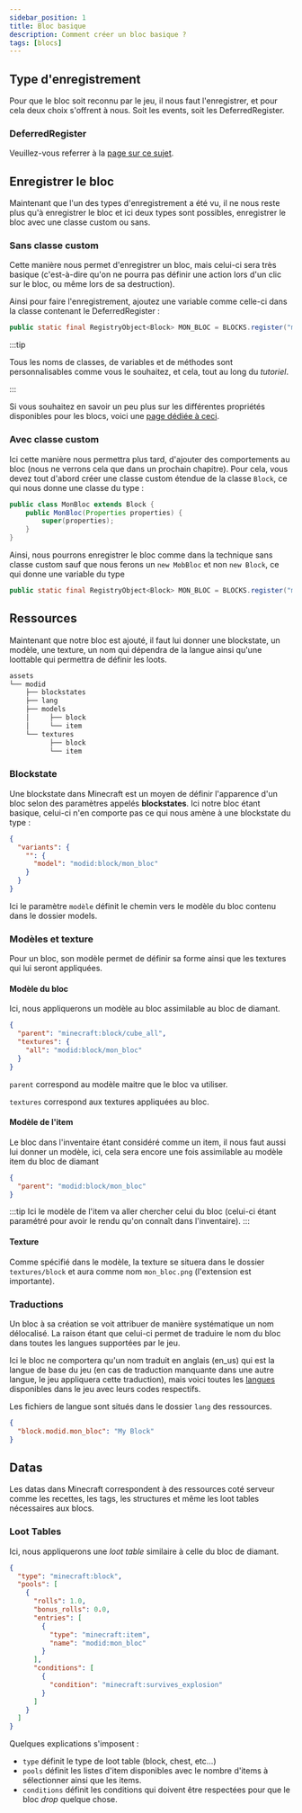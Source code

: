 ```yaml
---
sidebar_position: 1
title: Bloc basique
description: Comment créer un bloc basique ?
tags: [blocs]
---
```


## Type d'enregistrement
Pour que le bloc soit reconnu par le jeu, il nous faut l'enregistrer, et pour cela deux choix s'offrent à nous. Soit les events, soit les DeferredRegister.

### DeferredRegister

Veuillez-vous referrer à la [page sur ce sujet](../register/deferred).

## Enregistrer le bloc

Maintenant que l'un des types d'enregistrement a été vu, il ne nous reste plus qu'à enregistrer le bloc et ici deux types sont possibles, enregistrer le bloc avec une classe custom ou sans.

### Sans classe custom

Cette manière nous permet d'enregistrer un bloc, mais celui-ci sera très basique (c'est-à-dire qu'on ne pourra pas définir une action lors d'un clic sur le bloc, ou même lors de sa destruction).

Ainsi pour faire l'enregistrement, ajoutez une variable comme celle-ci dans la classe contenant le DeferredRegister :

```java
public static final RegistryObject<Block> MON_BLOC = BLOCKS.register("mon_bloc", () -> new Block(Block.Properties.of(Material.STONE, MaterialColor.STONE)));
```

:::tip

Tous les noms de classes, de variables et de méthodes sont personnalisables comme vous le souhaitez, et cela, tout au long du *tutoriel*.

:::

Si vous souhaitez en savoir un peu plus sur les différentes propriétés disponibles pour les blocs, voici une [page dédiée à ceci](./properties).

### Avec classe custom
Ici cette manière nous permettra plus tard, d'ajouter des comportements au bloc (nous ne verrons cela que dans un prochain chapitre).
Pour cela, vous devez tout d'abord créer une classe custom étendue de la classe `Block`, ce qui nous donne une classe du type :
```java
public class MonBloc extends Block {
    public MonBloc(Properties properties) {
        super(properties);
    }
}
```

Ainsi, nous pourrons enregistrer le bloc comme dans la technique sans classe custom sauf que nous ferons un `new MobBloc` et non `new Block`, ce qui donne une variable du type
```java
public static final RegistryObject<Block> MON_BLOC = BLOCKS.register("mon_bloc", () -> new MonBloc(Block.Properties.of(Material.STONE, MaterialColor.STONE)));
```

## Ressources

Maintenant que notre bloc est ajouté, il faut lui donner une blockstate, un modèle, une texture, un nom qui dépendra de la langue ainsi qu'une loottable qui permettra de définir les loots.

```sh title='Arborescence basique des ressources pour un mod'
assets
└── modid
    ├── blockstates
    ├── lang
    ├── models
    │     ├── block
    │     └── item
    └── textures
          ├── block
          └── item
```

### Blockstate

Une blockstate dans Minecraft est un moyen de définir l'apparence d'un bloc selon des paramètres appelés **blockstates**. Ici notre bloc étant basique, celui-ci n'en comporte pas ce qui nous amène à une blockstate du type :

```json
{
  "variants": {
    "": {
      "model": "modid:block/mon_bloc"
    }
  }
}
```

Ici le paramètre `modèle` définit le chemin vers le modèle du bloc contenu dans le dossier models.

### Modèles et texture

Pour un bloc, son modèle permet de définir sa forme ainsi que les textures qui lui seront appliquées.

#### Modèle du bloc

Ici, nous appliquerons un modèle au bloc assimilable au bloc de diamant.

```json
{
  "parent": "minecraft:block/cube_all",
  "textures": {
    "all": "modid:block/mon_bloc"
  }
}
```

`parent` correspond au modèle maitre que le bloc va utiliser.

`textures` correspond aux textures appliquées au bloc.

#### Modèle de l'item

Le bloc dans l'inventaire étant considéré comme un item, il nous faut aussi lui donner un modèle, ici, cela sera encore une fois assimilable au modèle item du bloc de diamant

```json
{
  "parent": "modid:block/mon_bloc"
}
```

:::tip
Ici le modèle de l'item va aller chercher celui du bloc (celui-ci étant paramétré pour avoir le rendu qu'on connaît dans l'inventaire).
:::

#### Texture

Comme spécifié dans le modèle, la texture se situera dans le dossier `textures/block` et aura comme nom `mon_bloc.png` (l'extension est importante).

### Traductions
Un bloc à sa création se voit attribuer de manière systématique un nom délocalisé. La raison étant que celui-ci permet de traduire le nom du bloc dans toutes les langues supportées par le jeu.

Ici le bloc ne comportera qu'un nom traduit en anglais (en_us) qui est la langue de base du jeu (en cas de traduction manquante dans une autre langue, le jeu appliquera cette traduction), mais voici toutes les [langues](https://minecraft.fandom.com/wiki/Language) disponibles dans le jeu avec leurs codes respectifs.

Les fichiers de langue sont situés dans le dossier `lang` des ressources.

```json title=en_us.json
{
  "block.modid.mon_bloc": "My Block"
}
```

## Datas

Les datas dans Minecraft correspondent à des ressources coté serveur comme les recettes, les tags, les structures et même les loot tables nécessaires aux blocs.

### Loot Tables

Ici, nous appliquerons une _loot table_ similaire à celle du bloc de diamant.

```json
{
  "type": "minecraft:block",
  "pools": [
    {
      "rolls": 1.0,
      "bonus_rolls": 0.0,
      "entries": [
        {
          "type": "minecraft:item",
          "name": "modid:mon_bloc"
        }
      ],
      "conditions": [
        {
          "condition": "minecraft:survives_explosion"
        }
      ]
    }
  ]
}
```

Quelques explications s'imposent :
- `type` définit le type de loot table (block, chest, etc...)
- `pools` définit les listes d'item disponibles avec le nombre d'items à sélectionner ainsi que les items.
- `conditions` définit les conditions qui doivent être respectées pour que le bloc _drop_ quelque chose.